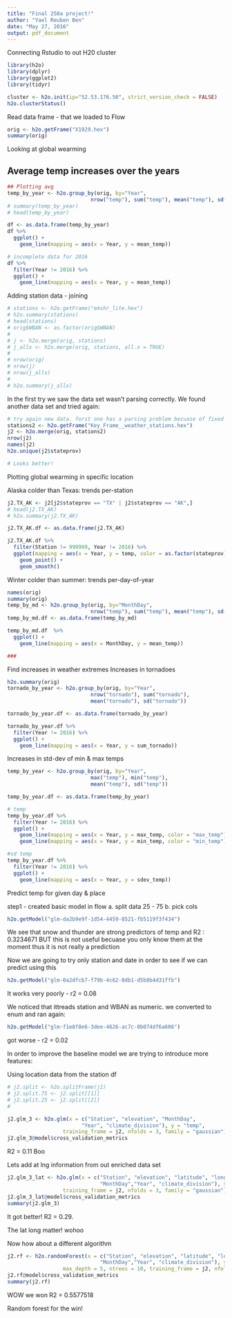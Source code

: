 ```yaml
---
title: "Final 250a project!"
author: "Yael Reuben Ben"
date: "May 27, 2016"
output: pdf_document
---
```


Connecting Rstudio to out H20 cluster

```r
library(h2o)
library(dplyr)
library(ggplot2)
library(tidyr)

cluster <- h2o.init(ip="52.53.176.50", strict_version_check = FALSE)
h2o.clusterStatus()
```

Read data frame - that we loaded to Flow

```r
orig <- h2o.getFrame("X1929.hex")
summary(orig)
```

Looking at global wearming

## Average temp increases over the years

```r
## Plotting avg
temp_by_year <- h2o.group_by(orig, by="Year",
                           nrow("temp"), sum("temp"), mean("temp"), sd("temp"))
# summary(temp_by_year)
# head(temp_by_year)

df <- as.data.frame(temp_by_year)
df %>%
  ggplot() +
    geom_line(mapping = aes(x = Year, y = mean_temp))

# incomplete data for 2016
df %>%
  filter(Year != 2016) %>%
  ggplot() +
    geom_line(mapping = aes(x = Year, y = mean_temp))
```


Adding station data - joining

```r
# stations <- h2o.getFrame("emshr_lite.hex")
# h2o.summary(stations)
# head(stations)
# orig$WBAN <- as.factor(orig$WBAN)
# 
# j <- h2o.merge(orig, stations)
# j_allx <- h2o.merge(orig, stations, all.x = TRUE)
# 
# nrow(orig)
# nrow(j)
# nrow(j_allx)
# 
# h2o.summary(j_allx)

```

In the first try we saw the data set wasn't parsing correctly. 
We found another data set and tried again:
```r
# try again new data. forst one has a parsing problem becuase of fixed width
stations2 <- h2o.getFrame("Key_Frame__weather_stations.hex")
j2 <- h2o.merge(orig, stations2)
nrow(j2)
names(j2)
h2o.unique(j2$stateprov)

# Looks better!
```

Plotting global wearming in specific location

Alaska colder than Texas: trends per-station

```r
j2.TX_AK <- j2[j2$stateprov == "TX" | j2$stateprov == "AK",] 
# head(j2.TX_AK)
# h2o.summary(j2.TX_AK)

j2.TX_AK.df <- as.data.frame(j2.TX_AK)

j2.TX_AK.df %>%
  filter(Station != 999999, Year != 2016) %>%
  ggplot(mapping = aes(x = Year, y = temp, color = as.factor(stateprov))) +
    geom_point() +
    geom_smooth()

```

Winter colder than summer: trends per-day-of-year
```r
names(orig)
summary(orig)
temp_by_md <- h2o.group_by(orig, by="MonthDay",
                           nrow("temp"), sum("temp"), mean("temp"), sd("temp"))
temp_by_md.df <- as.data.frame(temp_by_md)

temp_by_md.df  %>%
  ggplot() +
    geom_line(mapping = aes(x = MonthDay, y = mean_temp))

###
```


Find increases in weather extremes
Increases in tornadoes

```r
h2o.summary(orig)
tornado_by_year <- h2o.group_by(orig, by="Year",
                           nrow("tornado"), sum("tornado"), 
                           mean("tornado"), sd("tornado"))

tornado_by_year.df <- as.data.frame(tornado_by_year)

tornado_by_year.df %>%
  filter(Year != 2016) %>%
  ggplot() +
    geom_line(mapping = aes(x = Year, y = sum_tornado))
```

Increases in std-dev of min & max temps
```r

temp_by_year <- h2o.group_by(orig, by="Year",
                           max("temp"), min("temp"), 
                           mean("temp"), sd("temp"))

temp_by_year.df <- as.data.frame(temp_by_year)

# temp
temp_by_year.df %>%
  filter(Year != 2016) %>%
  ggplot() +
    geom_line(mapping = aes(x = Year, y = max_temp, color = "max_temp")) +
    geom_line(mapping = aes(x = Year, y = min_temp, color = "min_temp")) 

#sd temp
temp_by_year.df %>%
  filter(Year != 2016) %>%
  ggplot() +
    geom_line(mapping = aes(x = Year, y = sdev_temp))

```


Predict temp for given day & place

step1 - created basic model in flow
  a. split data 25 - 75
  b. pick cols

```r
h2o.getModel("glm-da2b9e9f-1d54-4459-8521-fb5119f3f434")
```

We see that snow and thunder are strong predictors of temp and R2 :  0.3234671
BUT this is not useful becuase you only know them at the moment
thus it is not really a prediction


Now we are going to try only station and date in order to see if we can 
predict using this
```r
h2o.getModel("glm-0a2dfcb7-f79b-4c62-8db1-d5b8b4d31ffb")
```
It works very poorly - r2 = 0.08

We noticed that ittreads station and WBAN as numeric. we converted to enum and ran again:

```r
h2o.getModel("glm-f1e8f8e6-3dee-4626-ac7c-0b074df6a606")
```

got worse - r2 = 0.02

In order to improve the baseline model we are trying to introduce more features:

Using location data from the station df

```r
# j2.split <- h2o.splitFrame(j2)
# j2.split.75 <- j2.split[[1]]  
# j2.split.25 <- j2.split[[2]]  
# 

j2.glm_3 <- h2o.glm(x = c("Station", "elevation", "MonthDay",
                        "Year", "climate_division"), y = "temp", 
                  training_frame = j2, nfolds = 3, family = "gaussian")
j2.glm_3@model$cross_validation_metrics
```

R2 = 0.11 Boo

Lets add at lng information from out enriched data set

```r
j2.glm_3_lat <- h2o.glm(x = c("Station", "elevation", "latitude", "longitude",
                              "MonthDay","Year", "climate_division"), y = "temp", 
                  training_frame = j2, nfolds = 3, family = "gaussian")
j2.glm_3_lat@model$cross_validation_metrics
summary(j2.glm_3)
```

It got better! R2 = 0.29.

The lat long matter! wohoo

Now how about a different algorithm

```r
j2.rf <- h2o.randomForest(x = c("Station", "elevation", "latitude", "longitude",
                              "MonthDay","Year", "climate_division"), y = "temp", 
                  max_depth = 5, ntrees = 10, training_frame = j2, nfolds = 3)
j2.rf@model$cross_validation_metrics
summary(j2.rf)
```

WOW we won R2 = 0.5577518

Random forest for the win!
